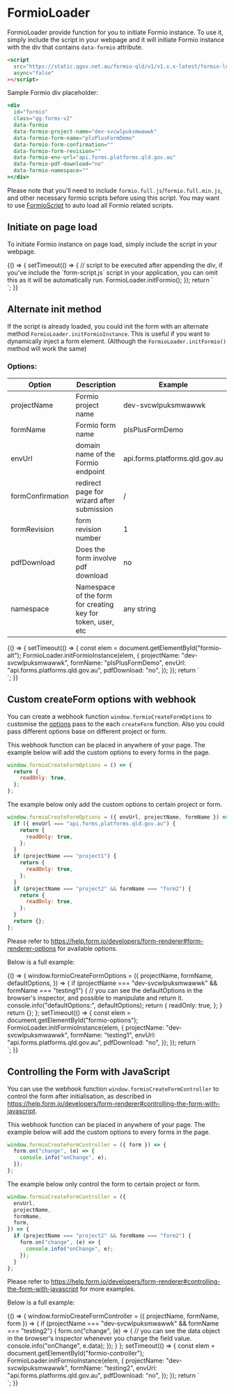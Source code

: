 
<Meta title="Helpers/FormioLoader" />

# FormioLoader

FormioLoader provide function for you to initiate Formio instance.
To use it, simply include the script in your webpage and it will initiate Formio instance with the div that contains `data-formio` attribute.

```html
<script
  src="https://static.qgov.net.au/formio-qld/v1/v1.x.x-latest/formio-loader.min.js"
  async="false"
></script>
```

Sample Formio div placeholder:

```jsx
<div
  id="formio"
  class="qg-forms-v2"
  data-formio
  data-formio-project-name="dev-svcwlpuksmwawwk"
  data-formio-form-name="plsPlusFormDemo"
  data-formio-form-confirmation=""
  data-formio-form-revision=""
  data-formio-env-url="api.forms.platforms.qld.gov.au"
  data-formio-pdf-download="no"
  data-formio-namespace=""
></div>
```

Please note that you'll need to include `formio.full.js`/`formio.full.min.js`, and other necessary formio scripts before using this script.
You may want to use [FormioScript](?path=/docs/helpers-formioscript--page) to auto load all Formio related scripts.

## Initiate on page load

To initiate Formio instance on page load, simply include the script in your webpage.

<Canvas withSource="open">
  <Story name="initFormioMethod">
    {() => {
      setTimeout(() => {
        // script to be executed after appending the div, if you've include the `form-script.js` script in your application, you can omit this as it will be automatically run.
        FormioLoader.initFormio();
      });
      return `
        <div id="formio" 
          class="qg-forms-v2"
          data-formio 
          data-formio-project-name="dev-svcwlpuksmwawwk" 
          data-formio-form-name="plsPlusFormDemo" 
          data-formio-form-confirmation="" 
          data-formio-form-revision="" 
          data-formio-env-url="api.forms.platforms.qld.gov.au" 
          data-formio-pdf-download="no" 
          data-formio-namespace="" 
        ></div>
      `;
    }}
  </Story>
</Canvas>

## Alternate init method

If the script is already loaded, you could init the form with an alternate method `FormioLoader.initFormioInstance`.
This is useful if you want to dynamically inject a form element. (Although the `FormioLoader.initFormio()` method will work the same)

### Options:

| Option           | Description                                                 | Example                        |
| ---------------- | ----------------------------------------------------------- | ------------------------------ |
| projectName      | Formio project name                                         | dev-svcwlpuksmwawwk            |
| formName         | Formio form name                                            | plsPlusFormDemo                |
| envUrl           | domain name of the Formio endpoint                          | api.forms.platforms.qld.gov.au |
| formConfirmation | redirect page for wizard after submission                   | /                              |
| formRevision     | form revision number                                        | 1                              |
| pdfDownload      | Does the form involve pdf download                          | no                             |
| namespace        | Namespace of the form for creating key for token, user, etc | any string                     |

<Canvas withSource="open">
  <Story name="initFormioInstanceMethod">
    {() => {
      setTimeout(() => {
        const elem = document.getElementById("formio-alt");
        FormioLoader.initFormioInstance(elem, {
          projectName: "dev-svcwlpuksmwawwk",
          formName: "plsPlusFormDemo",
          envUrl: "api.forms.platforms.qld.gov.au",
          pdfDownload: "no",
        });
      });
      return `
        <div id="formio-alt" class="qg-forms-v2" ></div>
      `;
    }}
  </Story>
</Canvas>

## Custom createForm options with webhook

You can create a webhook function `window.formioCreateFormOptions` to customise the [options](https://help.form.io/developers/form-renderer#form-renderer-options) pass to the each `createForm` function.
Also you could pass different options base on different project or form.

This webhook function can be placed in anywhere of your page. The example below will add the custom options to every forms in the page.

```jsx
window.formioCreateFormOptions = () => {
  return {
    readOnly: true,
  };
};
```

The example below only add the custom options to certain project or form.

```jsx
window.formioCreateFormOptions = ({ envUrl, projectName, formName }) => {
  if ({ envUrl === "api.forms.platforms.qld.gov.au") {
    return {
      readOnly: true,
    };
  }
  if (projectName === "project1") {
    return {
      readOnly: true,
    };
  }
  if (projectName === "project2" && formName === "form2") {
    return {
      readOnly: true,
    };
  }
  return {};
};
```

Please refer to https://help.form.io/developers/form-renderer#form-renderer-options for available options.

Below is a full example:

<Canvas withSource="open">
  <Story name="custom CreateForm Options Webhook">
    {() => {
      window.formioCreateFormOptions = ({
        projectName,
        formName,
        defaultOptions,
      }) => {
        if (projectName === "dev-svcwlpuksmwawwk" && formName === "testing1") {
          // you can see the defaultOptions in the browser's inspector, and possible to manipulate and return it.
          console.info("defaultOptions:", defaultOptions);
          return {
            readOnly: true,
          };
        }
        return {};
      };
      setTimeout(() => {
        const elem = document.getElementById("formio-options");
        FormioLoader.initFormioInstance(elem, {
          projectName: "dev-svcwlpuksmwawwk",
          formName: "testing1",
          envUrl: "api.forms.platforms.qld.gov.au",
          pdfDownload: "no",
        });
      });
      return `
        <div id="formio-options" class="qg-forms-v2" ></div>
      `;
    }}
  </Story>
</Canvas>

## Controlling the Form with JavaScript

You can use the webhook function `window.formioCreateFormController` to control the form after initialisation, as described in https://help.form.io/developers/form-renderer#controlling-the-form-with-javascript.

This webhook function can be placed in anywhere of your page. The example below will add the custom options to every forms in the page.

```jsx
window.formioCreateFormController = ({ form }) => {
  form.on("change", (e) => {
    console.info("onChange", e);
  });
};
```

The example below only control the form to certain project or form.

```jsx
window.formioCreateFormController = ({
  envUrl,
  projectName,
  formName,
  form,
}) => {
  if (projectName === "project2" && formName === "form2") {
    form.on("change", (e) => {
      console.info("onChange", e);
    });
  }
};
```

Please refer to https://help.form.io/developers/form-renderer#controlling-the-form-with-javascript for more examples.

Below is a full example:

<Canvas withSource="open">
  <Story name="custom CreateForm controller Webhook">
    {() => {
      window.formioCreateFormController = ({ projectName, formName, form }) => {
        if (projectName === "dev-svcwlpuksmwawwk" && formName === "testing2") {
          form.on("change", (e) => {
            // you can see the data object in the browser's inspector whenever you change the field value.
            console.info("onChange", e.data);
          });
        }
      };
      setTimeout(() => {
        const elem = document.getElementById("formio-controller");
        FormioLoader.initFormioInstance(elem, {
          projectName: "dev-svcwlpuksmwawwk",
          formName: "testing2",
          envUrl: "api.forms.platforms.qld.gov.au",
          pdfDownload: "no",
        });
      });
      return `
        <div id="formio-controller" class="qg-forms-v2" ></div>
      `;
    }}
  </Story>
</Canvas>
